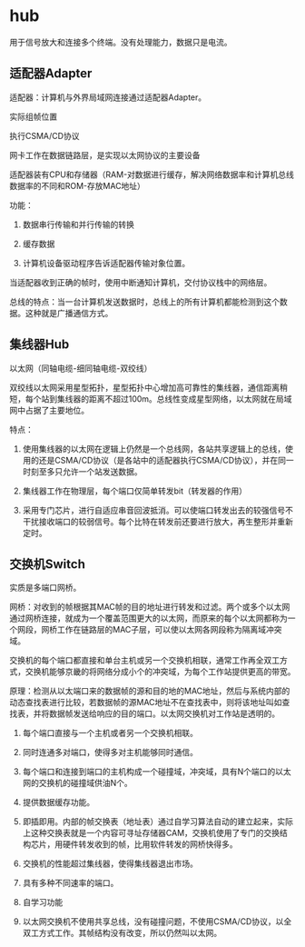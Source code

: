 # hub

用于信号放大和连接多个终端。没有处理能力，数据只是电流。

## 适配器Adapter

适配器：计算机与外界局域网连接通过适配器Adapter。

实际组帧位置

执行CSMA/CD协议

网卡工作在数据链路层，是实现以太网协议的主要设备

适配器装有CPU和存储器（RAM-对数据进行缓存，解决网络数据率和计算机总线数据率的不同和ROM-存放MAC地址）

功能：

1. 数据串行传输和并行传输的转换

2. 缓存数据

3. 计算机设备驱动程序告诉适配器传输对象位置。

当适配器收到正确的帧时，使用中断通知计算机，交付协议栈中的网络层。

总线的特点：当一台计算机发送数据时，总线上的所有计算机都能检测到这个数据。这种就是广播通信方式。

## 集线器Hub

以太网（同轴电缆-细同轴电缆-双绞线）

双绞线以太网采用星型拓扑，星型拓扑中心增加高可靠性的集线器，通信距离稍短，每个站到集线器的距离不超过100m。总线性变成星型网络，以太网就在局域网中占据了主要地位。

特点：

1. 使用集线器的以太网在逻辑上仍然是一个总线网，各站共享逻辑上的总线，使用的还是CSMA/CD协议（是各站中的适配器执行CSMA/CD协议），并在同一时刻至多只允许一个站发送数据。

2. 集线器工作在物理层，每个端口仅简单转发bit（转发器的作用）

3. 采用专门芯片，进行自适应串音回波抵消。可以使端口转发出去的较强信号不干扰接收端口的较弱信号。每个比特在转发前还要进行放大，再生整形并重新定时。

## 交换机Switch

实质是多端口网桥。

网桥：对收到的帧根据其MAC帧的目的地址进行转发和过滤。两个或多个以太网通过网桥连接，就成为一个覆盖范围更大的以太网，而原来的每个以太网都称为一个网段，网桥工作在链路层的MAC子层，可以使以太网各网段称为隔离域冲突域。

交换机的每个端口都直接和单台主机或另一个交换机相联，通常工作再全双工方式，交换机能够京畿的将网络分成小个的冲突域，为每个工作站提供更高的带宽。

原理：检测从以太端口来的数据帧的源和目的地的MAC地址，然后与系统内部的动态查找表进行比较，若数据帧的源MAC地址不在查找表中，则将该地址叫如查找表，并将数据帧发送给响应的目的端口。以太网交换机对工作站是透明的。

1. 每个端口直接与一个主机或者另一个交换机相联。

2. 同时连通多对端口，使得多对主机能够同时通信。

3. 每个端口和连接到端口的主机构成一个碰撞域，冲突域，具有N个端口的以太网的交换机的碰撞域供油N个。

4. 提供数据缓存功能。

5. 即插即用。内部的帧交换表（地址表）通过自学习算法自动的建立起来，实际上这种交换表就是一个内容可寻址存储器CAM，交换机使用了专门的交换结构芯片，用硬件转发收到的帧，比用软件转发的网桥快得多。

6. 交换机的性能超过集线器，使得集线器退出市场。

7. 具有多种不同速率的端口。

8. 自学习功能

9. 以太网交换机不使用共享总线，没有碰撞问题，不使用CSMA/CD协议，以全双工方式工作。其帧结构没有改变，所以仍然叫以太网。


